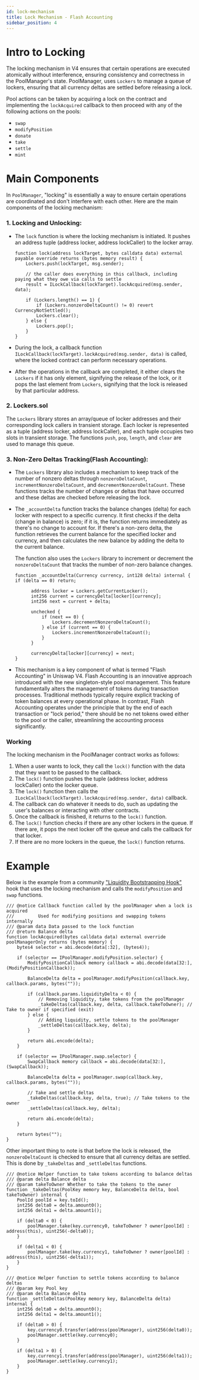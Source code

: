 ```yaml
---
id: lock-mechanism
title: Lock Mechanism - Flash Accounting
sidebar_position: 4
---
```

# Intro to Locking
The locking mechanism in V4 ensures that certain operations are executed atomically without interference, ensuring
consistency and correctness in the PoolManager's state. PoolManager, uses `Lockers` to manage a queue of
lockers, ensuring that all currency deltas are settled before releasing a lock.

Pool actions can be taken by acquiring a lock on the contract and implementing the `lockAcquired` callback to
then proceed with any of the following actions on the pools:

- `swap`
- `modifyPosition`
- `donate`
- `take`
- `settle`
- `mint`

# Main Components
In `PoolManager`, "locking" is essentially a way to ensure certain operations are coordinated and don't interfere
with each other. Here are the main components of the locking mechanism:

### 1. **Locking and Unlocking:**
- The `lock` function is where the locking mechanism is initiated. It pushes an address tuple (address locker, address lockCaller)
to the locker array.

  ```solidity
  function lock(address lockTarget, bytes calldata data) external payable override returns (bytes memory result) {
      Lockers.push(lockTarget, msg.sender);

      // the caller does everything in this callback, including paying what they owe via calls to settle
      result = ILockCallback(lockTarget).lockAcquired(msg.sender, data);

      if (Lockers.length() == 1) {
          if (Lockers.nonzeroDeltaCount() != 0) revert CurrencyNotSettled();
          Lockers.clear();
      } else {
          Lockers.pop();
      }
  }
  ```

- During the lock, a callback function `ILockCallback(lockTarget).lockAcquired(msg.sender, data)` is called, where the locked
contract can perform necessary operations.

- After the operations in the callback are completed, it either clears the `Lockers` if it has only element,
signifying the release of the lock, or it pops the last element from `Lockers`, signifying that the lock is
released by that particular address.

### 2. **Lockers.sol**

The `Lockers` library stores an array/queue of locker addresses and their corresponding lock callers in transient storage.
Each locker is represented as a tuple (address locker, address lockCaller), and each tuple occupies two slots in
transient storage. The functions `push`, `pop`, `length`, and `clear` are used to manage this queue.

### 3. **Non-Zero Deltas Tracking(Flash Accounting):**

- The `Lockers` library also includes a mechanism to keep track of the number of nonzero deltas
through `nonzeroDeltaCount`, `incrementNonzeroDeltaCount`, and `decrementNonzeroDeltaCount`. These functions tracks
the number of changes or deltas that have occurred and these deltas are checked before releasing the lock.


- The `_accountDelta` function tracks the balance changes (delta) for each locker with respect to a specific currency.
It first checks if the delta (change in balance) is zero; if it is, the function
returns immediately as there's no change to account for. If there's a non-zero delta, the function retrieves the
current balance for the specified locker and currency, and then calculates the new balance by adding the delta
to the current balance.

  The function also uses the `Lockers` library to increment or decrement the `nonzeroDeltaCount`  that tracks the number
of non-zero balance changes.

  ```solidity
  function _accountDelta(Currency currency, int128 delta) internal {
  if (delta == 0) return;

        address locker = Lockers.getCurrentLocker();
        int256 current = currencyDelta[locker][currency];
        int256 next = current + delta;

        unchecked {
            if (next == 0) {
                Lockers.decrementNonzeroDeltaCount();
            } else if (current == 0) {
                Lockers.incrementNonzeroDeltaCount();
            }
        }

        currencyDelta[locker][currency] = next;
  }
  ```
- This mechanism is a key component of what is termed "Flash Accounting" in Uniswap V4. Flash Accounting is an
innovative approach introduced with the new singleton-style pool management. This feature fundamentally
alters the management of tokens during transaction processes. Traditional methods typically require explicit
tracking of token balances at every operational phase. In contrast, Flash Accounting operates under the principle
that by the end of each transaction or "lock period," there should be no net tokens owed either to the pool or the
caller, streamlining the accounting process significantly.

### Working
The locking mechanism in the PoolManager contract works as follows:

1. When a user wants to lock, they call the `lock()` function with the data that they want to be passed to the callback.
2. The `lock()` function pushes the tuple (address locker, address lockCaller) onto the locker queue.
3. The `lock()` function then calls the `ILockCallback(lockTarget).lockAcquired(msg.sender, data)` callback.
4. The callback can do whatever it needs to do, such as updating the user's balances or interacting with other contracts.
5. Once the callback is finished, it returns to the `lock()` function.
6. The `lock()` function checks if there are any other lockers in the queue. If there are, it pops the next locker off the queue and calls the callback for that locker.
7. If there are no more lockers in the queue, the `lock()` function returns.

# Example
Below is the example from a community ["Liquidity Bootstrapping Hook"](https://github.com/kadenzipfel/uni-lbp/blob/main/src/LiquidityBootstrappingHooks.sol) hook that uses the locking mechanism and calls the `modifyPosition` and `swap` functions.

```solidity
/// @notice Callback function called by the poolManager when a lock is acquired
///         Used for modifying positions and swapping tokens internally
/// @param data Data passed to the lock function
/// @return Balance delta
function lockAcquired(bytes calldata data) external override poolManagerOnly returns (bytes memory) {
    bytes4 selector = abi.decode(data[:32], (bytes4));

    if (selector == IPoolManager.modifyPosition.selector) {
        ModifyPositionCallback memory callback = abi.decode(data[32:], (ModifyPositionCallback));

        BalanceDelta delta = poolManager.modifyPosition(callback.key, callback.params, bytes(""));

        if (callback.params.liquidityDelta < 0) {
            // Removing liquidity, take tokens from the poolManager
            _takeDeltas(callback.key, delta, callback.takeToOwner); // Take to owner if specified (exit)
        } else {
            // Adding liquidity, settle tokens to the poolManager
            _settleDeltas(callback.key, delta);
        }

        return abi.encode(delta);
    }

    if (selector == IPoolManager.swap.selector) {
        SwapCallback memory callback = abi.decode(data[32:], (SwapCallback));

        BalanceDelta delta = poolManager.swap(callback.key, callback.params, bytes(""));

        // Take and settle deltas
        _takeDeltas(callback.key, delta, true); // Take tokens to the owner
        _settleDeltas(callback.key, delta);

        return abi.encode(delta);
    }

    return bytes("");
}
```

Other important thing to note is that before the lock is released, the `nonzeroDeltaCount` is checked to ensure that
all currency deltas are settled. This is done by `_takeDeltas` and `_settleDeltas` functions.

```solidity
/// @notice Helper function to take tokens according to balance deltas
/// @param delta Balance delta
/// @param takeToOwner Whether to take the tokens to the owner
function _takeDeltas(PoolKey memory key, BalanceDelta delta, bool takeToOwner) internal {
    PoolId poolId = key.toId();
    int256 delta0 = delta.amount0();
    int256 delta1 = delta.amount1();

    if (delta0 < 0) {
        poolManager.take(key.currency0, takeToOwner ? owner[poolId] : address(this), uint256(-delta0));
    }

    if (delta1 < 0) {
        poolManager.take(key.currency1, takeToOwner ? owner[poolId] : address(this), uint256(-delta1));
    }
}

/// @notice Helper function to settle tokens according to balance deltas
/// @param key Pool key
/// @param delta Balance delta
function _settleDeltas(PoolKey memory key, BalanceDelta delta) internal {
    int256 delta0 = delta.amount0();
    int256 delta1 = delta.amount1();

    if (delta0 > 0) {
        key.currency0.transfer(address(poolManager), uint256(delta0));
        poolManager.settle(key.currency0);
    }

    if (delta1 > 0) {
        key.currency1.transfer(address(poolManager), uint256(delta1));
        poolManager.settle(key.currency1);
    }
}
```
